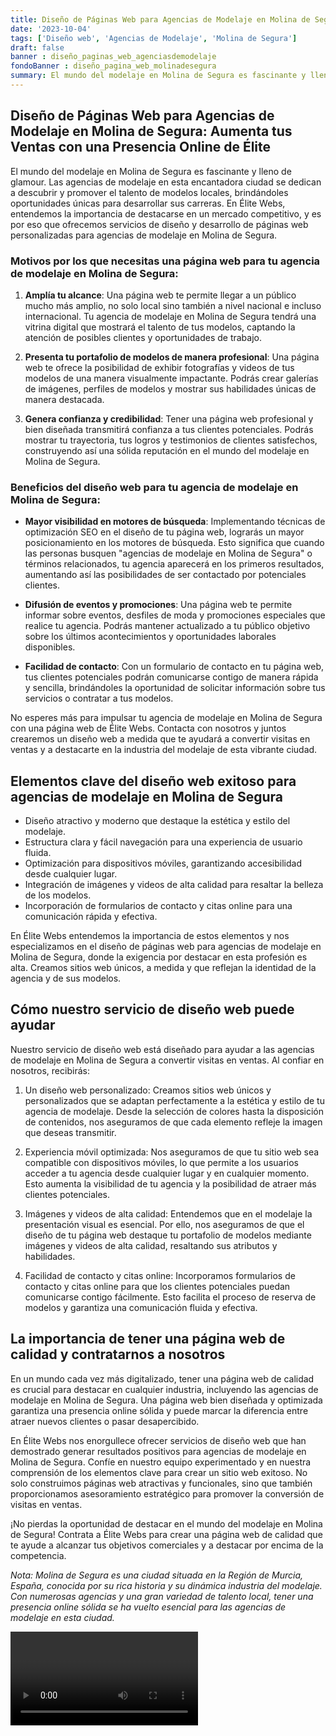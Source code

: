 ```yaml
---
title: Diseño de Páginas Web para Agencias de Modelaje en Molina de Segura
date: '2023-10-04'
tags: ['Diseño web', 'Agencias de Modelaje', 'Molina de Segura']
draft: false
banner : diseño_paginas_web_agenciasdemodelaje
fondoBanner : diseño_pagina_web_molinadesegura
summary: El mundo del modelaje en Molina de Segura es fascinante y lleno de glamour. Las agencias de modelaje en esta encantadora ciudad se dedican a descubrir y promover el talento de modelos locales, brindándoles oportunidades únicas para desarrollar sus carreras. En Élite Webs, entendemos la importancia de destacarse en un mercado competitivo, y es por eso que ofrecemos servicios de diseño y desarrollo de páginas web personalizadas para agencias de modelaje en Molina de Segura.
---
```


## **Diseño de Páginas Web para Agencias de Modelaje en Molina de Segura: Aumenta tus Ventas con una Presencia Online de Élite**

El mundo del modelaje en Molina de Segura es fascinante y lleno de glamour. Las agencias de modelaje en esta encantadora ciudad se dedican a descubrir y promover el talento de modelos locales, brindándoles oportunidades únicas para desarrollar sus carreras. En Élite Webs, entendemos la importancia de destacarse en un mercado competitivo, y es por eso que ofrecemos servicios de diseño y desarrollo de páginas web personalizadas para agencias de modelaje en Molina de Segura.

### **Motivos por los que necesitas una página web para tu agencia de modelaje en Molina de Segura:**

1. **Amplía tu alcance**: Una página web te permite llegar a un público mucho más amplio, no solo local sino también a nivel nacional e incluso internacional. Tu agencia de modelaje en Molina de Segura tendrá una vitrina digital que mostrará el talento de tus modelos, captando la atención de posibles clientes y oportunidades de trabajo.

2. **Presenta tu portafolio de modelos de manera profesional**: Una página web te ofrece la posibilidad de exhibir fotografías y videos de tus modelos de una manera visualmente impactante. Podrás crear galerías de imágenes, perfiles de modelos y mostrar sus habilidades únicas de manera destacada.

3. **Genera confianza y credibilidad**: Tener una página web profesional y bien diseñada transmitirá confianza a tus clientes potenciales. Podrás mostrar tu trayectoria, tus logros y testimonios de clientes satisfechos, construyendo así una sólida reputación en el mundo del modelaje en Molina de Segura.

### **Beneficios del diseño web para tu agencia de modelaje en Molina de Segura:**

- **Mayor visibilidad en motores de búsqueda**: Implementando técnicas de optimización SEO en el diseño de tu página web, lograrás un mayor posicionamiento en los motores de búsqueda. Esto significa que cuando las personas busquen "agencias de modelaje en Molina de Segura" o términos relacionados, tu agencia aparecerá en los primeros resultados, aumentando así las posibilidades de ser contactado por potenciales clientes.

- **Difusión de eventos y promociones**: Una página web te permite informar sobre eventos, desfiles de moda y promociones especiales que realice tu agencia. Podrás mantener actualizado a tu público objetivo sobre los últimos acontecimientos y oportunidades laborales disponibles.

- **Facilidad de contacto**: Con un formulario de contacto en tu página web, tus clientes potenciales podrán comunicarse contigo de manera rápida y sencilla, brindándoles la oportunidad de solicitar información sobre tus servicios o contratar a tus modelos.

No esperes más para impulsar tu agencia de modelaje en Molina de Segura con una página web de Élite Webs. Contacta con nosotros y juntos crearemos un diseño web a medida que te ayudará a convertir visitas en ventas y a destacarte en la industria del modelaje de esta vibrante ciudad.

<GifSeo />

<Cta />

## Elementos clave del diseño web exitoso para agencias de modelaje en Molina de Segura

- Diseño atractivo y moderno que destaque la estética y estilo del modelaje.
- Estructura clara y fácil navegación para una experiencia de usuario fluida.
- Optimización para dispositivos móviles, garantizando accesibilidad desde cualquier lugar.
- Integración de imágenes y videos de alta calidad para resaltar la belleza de los modelos.
- Incorporación de formularios de contacto y citas online para una comunicación rápida y efectiva.

En Élite Webs entendemos la importancia de estos elementos y nos especializamos en el diseño de páginas web para agencias de modelaje en Molina de Segura, donde la exigencia por destacar en esta profesión es alta. Creamos sitios web únicos, a medida y que reflejan la identidad de la agencia y de sus modelos.

## Cómo nuestro servicio de diseño web puede ayudar

Nuestro servicio de diseño web está diseñado para ayudar a las agencias de modelaje en Molina de Segura a convertir visitas en ventas. Al confiar en nosotros, recibirás:

1. Un diseño web personalizado: Creamos sitios web únicos y personalizados que se adaptan perfectamente a la estética y estilo de tu agencia de modelaje. Desde la selección de colores hasta la disposición de contenidos, nos aseguramos de que cada elemento refleje la imagen que deseas transmitir.

2. Experiencia móvil optimizada: Nos aseguramos de que tu sitio web sea compatible con dispositivos móviles, lo que permite a los usuarios acceder a tu agencia desde cualquier lugar y en cualquier momento. Esto aumenta la visibilidad de tu agencia y la posibilidad de atraer más clientes potenciales.

3. Imágenes y videos de alta calidad: Entendemos que en el modelaje la presentación visual es esencial. Por ello, nos aseguramos de que el diseño de tu página web destaque tu portafolio de modelos mediante imágenes y videos de alta calidad, resaltando sus atributos y habilidades.

4. Facilidad de contacto y citas online: Incorporamos formularios de contacto y citas online para que los clientes potenciales puedan comunicarse contigo fácilmente. Esto facilita el proceso de reserva de modelos y garantiza una comunicación fluida y efectiva.

## La importancia de tener una página web de calidad y contratarnos a nosotros

En un mundo cada vez más digitalizado, tener una página web de calidad es crucial para destacar en cualquier industria, incluyendo las agencias de modelaje en Molina de Segura. Una página web bien diseñada y optimizada garantiza una presencia online sólida y puede marcar la diferencia entre atraer nuevos clientes o pasar desapercibido.

En Élite Webs nos enorgullece ofrecer servicios de diseño web que han demostrado generar resultados positivos para agencias de modelaje en Molina de Segura. Confíe en nuestro equipo experimentado y en nuestra comprensión de los elementos clave para crear un sitio web exitoso. No solo construimos páginas web atractivas y funcionales, sino que también proporcionamos asesoramiento estratégico para promover la conversión de visitas en ventas.

¡No pierdas la oportunidad de destacar en el mundo del modelaje en Molina de Segura! Contrata a Élite Webs para crear una página web de calidad que te ayude a alcanzar tus objetivos comerciales y a destacar por encima de la competencia.

*Nota: Molina de Segura es una ciudad situada en la Región de Murcia, España, conocida por su rica historia y su dinámica industria del modelaje. Con numerosas agencias y una gran variedad de talento local, tener una presencia online sólida se ha vuelto esencial para las agencias de modelaje en esta ciudad.*

<Video />

<CtaBot job='Agencias de Modelaje' city='Molina de Segura'/>

<Gmaps query='Molina de Segura+españa+maps' />